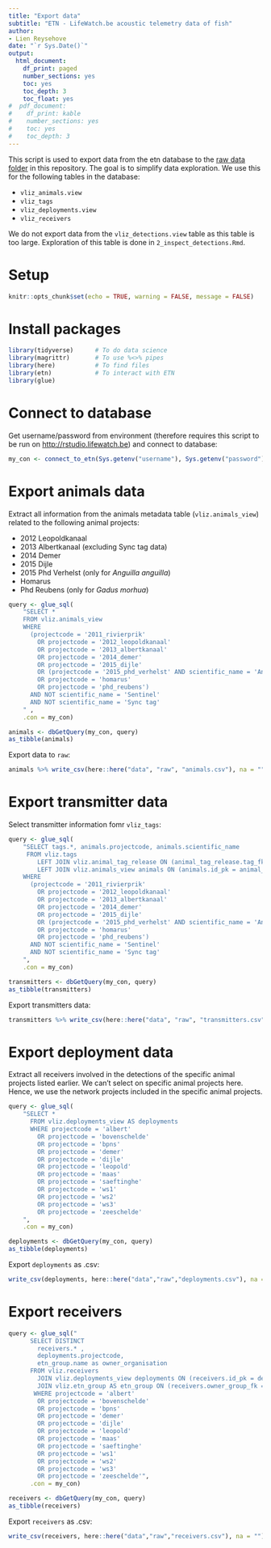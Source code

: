 ```yaml
---
title: "Export data"
subtitle: "ETN - LifeWatch.be acoustic telemetry data of fish"
author:
- Lien Reysehove
date: "`r Sys.Date()`"
output:
  html_document:
    df_print: paged
    number_sections: yes
    toc: yes
    toc_depth: 3
    toc_float: yes
#  pdf_document:
#    df_print: kable
#    number_sections: yes
#    toc: yes
#    toc_depth: 3
---
```


This script is used to export data from the etn database to the [raw data folder](https://github.com/inbo/etn-occurrences/tree/master/data/raw) in this repository. The goal is to simplify data exploration. We use this for the following tables in the database:

- `vliz_animals.view`
- `vliz_tags`
- `vliz_deployments.view`
- `vliz_receivers`

We do not export data from the `vliz_detections.view` table as this table is too large. Exploration of this table is done in `2_inspect_detections.Rmd`.

# Setup 

```r
knitr::opts_chunk$set(echo = TRUE, warning = FALSE, message = FALSE)
```

# Install packages

```r
library(tidyverse)      # To do data science
library(magrittr)       # To use %<>% pipes
library(here)           # To find files
library(etn)            # To interact with ETN
library(glue)
```

# Connect to database

Get username/password from environment (therefore requires this script to be run on <http://rstudio.lifewatch.be>) and connect to database:

```r
my_con <- connect_to_etn(Sys.getenv("username"), Sys.getenv("password"))
```


# Export animals data

Extract all information from the animals metadata table (`vliz.animals_view`) related to the following animal projects:

- 2012 Leopoldkanaal
- 2013 Albertkanaal (excluding Sync tag data)
- 2014 Demer
- 2015 Dijle
- 2015 Phd Verhelst (only for _Anguilla anguilla_)
- Homarus
- Phd Reubens (only for _Gadus morhua_)

```r
query <- glue_sql(
    "SELECT *
    FROM vliz.animals_view
    WHERE 
      (projectcode = '2011_rivierprik' 
        OR projectcode = '2012_leopoldkanaal'
        OR projectcode = '2013_albertkanaal'
        OR projectcode = '2014_demer'
        OR projectcode = '2015_dijle'
        OR (projectcode = '2015_phd_verhelst' AND scientific_name = 'Anguilla anguilla')
        OR projectcode = 'homarus'
        OR projectcode = 'phd_reubens')
      AND NOT scientific_name = 'Sentinel'
      AND NOT scientific_name = 'Sync tag'
    " ,
    .con = my_con)

animals <- dbGetQuery(my_con, query)
as_tibble(animals)
```

Export data to `raw`:

```r
animals %>% write_csv(here::here("data", "raw", "animals.csv"), na = "")
```

# Export transmitter data

Select transmitter information fomr `vliz_tags`:

```r
query <- glue_sql(
    "SELECT tags.*, animals.projectcode, animals.scientific_name
     FROM vliz.tags
        LEFT JOIN vliz.animal_tag_release ON (animal_tag_release.tag_fk = tags.id_pk)
        LEFT JOIN vliz.animals_view animals ON (animals.id_pk = animal_tag_release.animal_fk)
    WHERE 
      (projectcode = '2011_rivierprik' 
        OR projectcode = '2012_leopoldkanaal'
        OR projectcode = '2013_albertkanaal'
        OR projectcode = '2014_demer'
        OR projectcode = '2015_dijle'
        OR (projectcode = '2015_phd_verhelst' AND scientific_name = 'Anguilla anguilla')
        OR projectcode = 'homarus'
        OR projectcode = 'phd_reubens')
      AND NOT scientific_name = 'Sentinel'
      AND NOT scientific_name = 'Sync tag'
    ", 
    .con = my_con)

transmitters <- dbGetQuery(my_con, query)
as_tibble(transmitters)
```

Export transmitters data:

```r
transmitters %>% write_csv(here::here("data", "raw", "transmitters.csv"), na = "")
```

# Export deployment data

Extract all receivers involved in the detections of the specific animal projects listed earlier. We can't select on specific animal projects here. Hence, we use the network projects included in the specific animal projects.

```r
query <- glue_sql(
    "SELECT *
      FROM vliz.deployments_view AS deployments
      WHERE projectcode = 'albert'
        OR projectcode = 'bovenschelde'
        OR projectcode = 'bpns'
        OR projectcode = 'demer'
        OR projectcode = 'dijle'
        OR projectcode = 'leopold'
        OR projectcode = 'maas'
        OR projectcode = 'saeftinghe'
        OR projectcode = 'ws1'
        OR projectcode = 'ws2'
        OR projectcode = 'ws3'
        OR projectcode = 'zeeschelde'
    ",
    .con = my_con)

deployments <- dbGetQuery(my_con, query)
as_tibble(deployments)
```

Export `deployments` as .csv:

```r
write_csv(deployments, here::here("data","raw","deployments.csv"), na = "")
```

# Export receivers

```r
query <- glue_sql("
      SELECT DISTINCT 
        receivers.* ,
        deployments.projectcode,
        etn_group.name as owner_organisation
      FROM vliz.receivers
        JOIN vliz.deployments_view deployments ON (receivers.id_pk = deployments.receiver_fk)
        JOIN vliz.etn_group AS etn_group ON (receivers.owner_group_fk = etn_group.id_pk)
       WHERE projectcode = 'albert'
        OR projectcode = 'bovenschelde'
        OR projectcode = 'bpns'
        OR projectcode = 'demer'
        OR projectcode = 'dijle'
        OR projectcode = 'leopold'
        OR projectcode = 'maas'
        OR projectcode = 'saeftinghe'
        OR projectcode = 'ws1'
        OR projectcode = 'ws2'
        OR projectcode = 'ws3'
        OR projectcode = 'zeeschelde'",
      .con = my_con)

receivers <- dbGetQuery(my_con, query)
as_tibble(receivers)
```

Export `receivers` as .csv:

```r
write_csv(receivers, here::here("data","raw","receivers.csv"), na = "")
```



